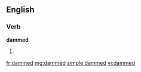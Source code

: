 ==English==

===Verb===
'''dammed'''

# {{past of|[[dam]]}}

[[fr:dammed]]
[[mg:dammed]]
[[simple:dammed]]
[[vi:dammed]]